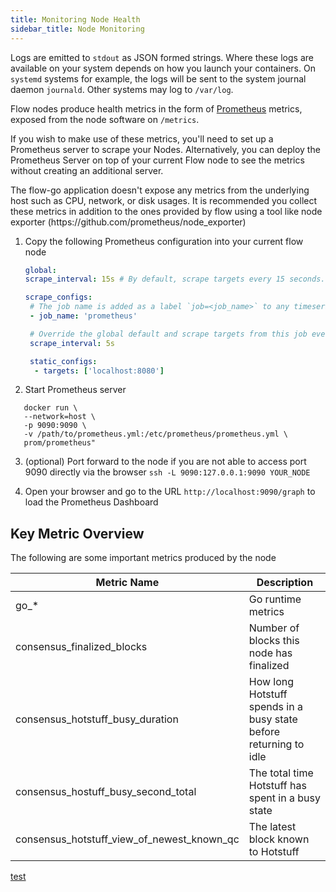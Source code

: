 ```yaml
---
title: Monitoring Node Health
sidebar_title: Node Monitoring
---
```


<Callout type="info" title="Logs">

Logs are emitted to `stdout` as JSON formed strings. Where these logs are available on your system depends on how you launch your containers. On `systemd` systems for example, the logs will be sent to the system journal daemon `journald`. Other systems may log to `/var/log`.

</Callout>

Flow nodes produce health metrics in the form of [Prometheus](https://prometheus.io) metrics, exposed from the node software on `/metrics`.

If you wish to make use of these metrics, you'll need to set up a Prometheus server to scrape your Nodes. Alternatively, you can deploy the Prometheus Server on top of your current Flow node to see the metrics without creating an additional server.

<Callout type="info" title="Host Metrics">
The flow-go application doesn't expose any metrics from the underlying host such as CPU, network, or disk usages. It is recommended you collect these metrics in addition to the ones provided by flow using a tool like node exporter (https://github.com/prometheus/node_exporter)
</Callout>

1. Copy the following Prometheus configuration into your current flow node
   ```yml:title=prometheus.yml
   global:
   scrape_interval: 15s # By default, scrape targets every 15 seconds.

   scrape_configs:
    # The job name is added as a label `job=<job_name>` to any timeseries scraped from this config.
    - job_name: 'prometheus'

    # Override the global default and scrape targets from this job every 5 seconds.
    scrape_interval: 5s

    static_configs:
     - targets: ['localhost:8080']
   ```

2. Start Prometheus server
```shell:
   docker run \
   --network=host \
   -p 9090:9090 \
   -v /path/to/prometheus.yml:/etc/prometheus/prometheus.yml \
   prom/prometheus"
```
3. (optional) Port forward to the node if you are not able to access port 9090 directly via the browser
   `ssh -L 9090:127.0.0.1:9090 YOUR_NODE`

4. Open your browser and go to the URL `http://localhost:9090/graph` to load the Prometheus Dashboard

## Key Metric Overview

The following are some important metrics produced by the node

| Metric Name                                | Description                                                       |
|--------------------------------------------|-------------------------------------------------------------------|
| go_*                                       | Go runtime metrics                                                |
| consensus_finalized_blocks                 | Number of blocks this node has finalized                          |
| consensus_hotstuff_busy_duration           | How long Hotstuff spends in a busy state before returning to idle |
| consensus_hostuff_busy_second_total        | The total time Hotstuff has spent in a busy state                 |
| consensus_hotstuff_view_of_newest_known_qc | The latest block known to Hotstuff                                |

[test](node-bootstrap)
